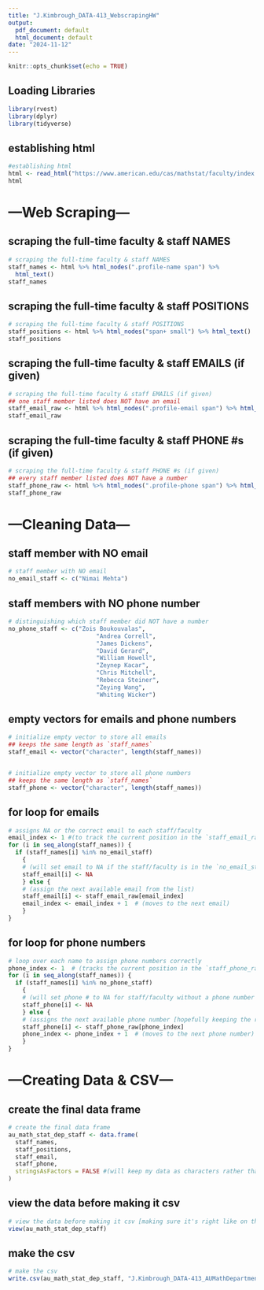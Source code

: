 ```yaml
---
title: "J.Kimbrough_DATA-413_WebscrapingHW"
output:
  pdf_document: default
  html_document: default
date: "2024-11-12"
---
```


```r
knitr::opts_chunk$set(echo = TRUE)
```

## Loading Libraries

```r
library(rvest)
library(dplyr)
library(tidyverse)
```

## establishing html

```r
#establishing html
html <- read_html("https://www.american.edu/cas/mathstat/faculty/index.cfm#all-math-fac")
html
```

# ---Web Scraping---

## scraping the full-time faculty & staff NAMES

```r
# scraping the full-time faculty & staff NAMES
staff_names <- html %>% html_nodes(".profile-name span") %>%
  html_text()
staff_names
```


## scraping the full-time faculty & staff POSITIONS

```r
# scraping the full-time faculty & staff POSITIONS
staff_positions <- html %>% html_nodes("span+ small") %>% html_text()
staff_positions
```


## scraping the full-time faculty & staff EMAILS (if given)

```r
# scraping the full-time faculty & staff EMAILS (if given)
## one staff member listed does NOT have an email
staff_email_raw <- html %>% html_nodes(".profile-email span") %>% html_text()
staff_email_raw
```


## scraping the full-time faculty & staff PHONE #s (if given)

```r
# scraping the full-time faculty & staff PHONE #s (if given)
## every staff member listed does NOT have a number
staff_phone_raw <- html %>% html_nodes(".profile-phone span") %>% html_text()
staff_phone_raw
```


# ---Cleaning Data---

## staff member with NO email

```r
# staff member with NO email
no_email_staff <- c("Nimai Mehta")
```


## staff members with NO phone number

```r
# distinguishing which staff member did NOT have a number
no_phone_staff <- c("Zois Boukouvalas", 
                         "Andrea Correll", 
                         "James Dickens", 
                         "David Gerard", 
                         "William Howell", 
                         "Zeynep Kacar", 
                         "Chris Mitchell", 
                         "Rebecca Steiner", 
                         "Zeying Wang", 
                         "Whiting Wicker")
```


## empty vectors for emails and phone numbers

```r
# initialize empty vector to store all emails
## keeps the same length as `staff_names`
staff_email <- vector("character", length(staff_names))


# initialize empty vector to store all phone numbers
## keeps the same length as `staff_names`
staff_phone <- vector("character", length(staff_names))
```


## for loop for emails

```r
# assigns NA or the correct email to each staff/faculty
email_index <- 1 #(to track the current position in the `staff_email_raw` list)
for (i in seq_along(staff_names)) {
  if (staff_names[i] %in% no_email_staff) 
    {
    # (will set email to NA if the staff/faculty is in the `no_email_staff` list)
    staff_email[i] <- NA
    } else {
    # (assign the next available email from the list)
    staff_email[i] <- staff_email_raw[email_index]
    email_index <- email_index + 1  # (moves to the next email)
    }
}
```


## for loop for phone numbers

```r
# loop over each name to assign phone numbers correctly
phone_index <- 1  # (tracks the current position in the `staff_phone_raw` list)
for (i in seq_along(staff_names)) {
  if (staff_names[i] %in% no_phone_staff) 
    {
    # (will set phone # to NA for staff/faculty without a phone number in the `no_phone_staff` list)
    staff_phone[i] <- NA
    } else {
    # (assigns the next available phone number [hopefully keeping the right order])
    staff_phone[i] <- staff_phone_raw[phone_index]
    phone_index <- phone_index + 1  # (moves to the next phone number)
    }
}

```


# ---Creating Data & CSV---

## create the final data frame

```r
# create the final data frame
au_math_stat_dep_staff <- data.frame(
  staff_names,
  staff_positions,
  staff_email,
  staff_phone,
  stringsAsFactors = FALSE #(will keep my data as characters rather than make them factors)
)
```


## view the data before making it csv

```r
# view the data before making it csv [making sure it's right like on the html page]
view(au_math_stat_dep_staff)
```


## make the csv

```r
# make the csv
write.csv(au_math_stat_dep_staff, "J.Kimbrough_DATA-413_AUMathDepartmentFaculty.csv")
```

